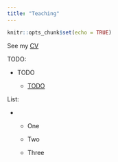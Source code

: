 ```yaml
---
title: "Teaching"
---
```




```r
knitr::opts_chunk$set(echo = TRUE)
```

See my [CV](CV.html)


TODO:

  - TODO
  
    - [TODO](https://google.com)

List:

  - 
  
      - One
      
      - Two
      
      - Three
 
  